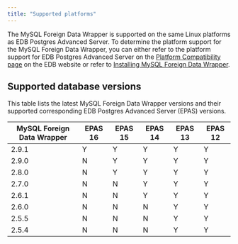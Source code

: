 ```yaml
---
title: "Supported platforms"
---
```


The MySQL Foreign Data Wrapper is supported on the same Linux platforms as EDB Postgres Advanced Server. To determine the platform support for the MySQL Foreign Data Wrapper, you can either refer to the platform support for EDB Postgres Advanced Server on the [Platform Compatibility page](https://www.enterprisedb.com/platform-compatibility#epas) on the EDB website or refer to [Installing MySQL Foreign Data Wrapper](./installing). 

## Supported database versions

This table lists the latest MySQL Foreign Data Wrapper versions and their supported corresponding EDB Postgres Advanced Server (EPAS) versions. 

| MySQL Foreign Data Wrapper | EPAS 16 | EPAS 15 | EPAS 14 | EPAS 13 | EPAS 12 | 
| -------------------------- | ------- | ------- | ------- | ------- | ------- | 
| 2.9.1                      | Y       | Y       | Y       | Y       | Y       | 
| 2.9.0                      | N       | Y       | Y       | Y       | Y       | 
| 2.8.0                      | N       | Y       | Y       | Y       | Y       | 
| 2.7.0                      | N       | N       | Y       | Y       | Y       | 
| 2.6.1                      | N       | N       | Y       | Y       | Y       | 
| 2.6.0                      | N       | N       | N       | Y       | Y       | 
| 2.5.5                      | N       | N       | N       | Y       | Y       | 
| 2.5.4                      | N       | N       | N       | Y       | Y       | 



